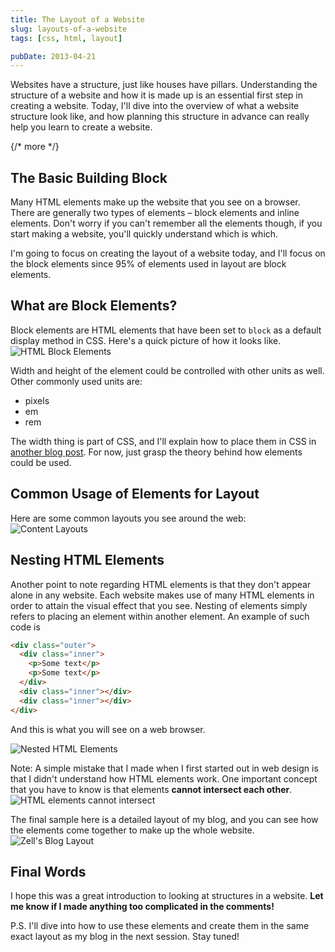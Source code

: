 ```yaml
---
title: The Layout of a Website
slug: layouts-of-a-website
tags: [css, html, layout]

pubDate: 2013-04-21
---
```


Websites have a structure, just like houses have pillars. Understanding the structure of a website and how it is made up is an essential first step in creating a website. Today, I'll dive into the overview of what a website structure look like, and how planning this structure in advance can really help you learn to create a website.

{/* more */}

## The Basic Building Block

Many HTML elements make up the website that you see on a browser. There are generally two types of elements – block elements and inline elements. Don't worry if you can't remember all the elements though, if you start making a website, you'll quickly understand which is which.

I'm going to focus on creating the layout of a website today, and I'll focus on the block elements since 95% of elements used in layout are block elements.

## What are Block Elements?

Block elements are HTML elements that have been set to `block` as a default display method in CSS. Here's a quick picture of how it looks like.
![HTML Block Elements][1]

Width and height of the element could be controlled with other units as well. Other commonly used units are:

- pixels
- em
- rem

The width thing is part of CSS, and I'll explain how to place them in CSS in [another blog post](/blog/9-important-css-properties-you-must-know). For now, just grasp the theory behind how elements could be used.

## Common Usage of Elements for Layout

Here are some common layouts you see around the web:
![Content Layouts][4]

## Nesting HTML Elements

Another point to note regarding HTML elements is that they don't appear alone in any website. Each website makes use of many HTML elements in order to attain the visual effect that you see. Nesting of elements simply refers to placing an element within another element. An example of such code is

```html
<div class="outer">
  <div class="inner">
    <p>Some text</p>
    <p>Some text</p>
  </div>
  <div class="inner"></div>
  <div class="inner"></div>
</div>
```

And this is what you will see on a web browser.

![Nested HTML Elements][2]

Note: A simple mistake that I made when I first started out in web design is that I didn't understand how HTML elements work. One important concept that you have to know is that elements **cannot intersect each other**.
![ HTML elements cannot intersect ][3]

The final sample here is a detailed layout of my blog, and you can see how the elements come together to make up the whole website.
![Zell's Blog Layout][5]

## Final Words

I hope this was a great introduction to looking at structures in a website. **Let me know if I made anything too complicated in the comments!**

P.S. I'll dive into how to use these elements and create them in the same exact layout as my blog in the next session. Stay tuned!

[1]: /images/2013/04/Widths.jpg 'HTML Block Elements'
[2]: /images/2013/04/Nesting.jpg 'Nested HTML Elements'
[3]: /images/2013/04/no-intersect.jpg 'HTML elements cannot intersect'
[4]: /images/2013/04/Content-Layouts.jpg 'Content Layouts'
[5]: /images/2013/04/My-blog-layout.jpg "Zell's Blog Layout"
